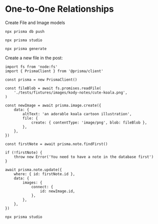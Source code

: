 # One-to-One Relationships

Create File and Image models

```
npx prisma db push
```

```
npx prisma studio
```

```
npx prisma generate
```

Create a new file in the post:

```tsx
import fs from 'node:fs'
import { PrismaClient } from '@prisma/client'

const prisma = new PrismaClient()

const fileBlob = await fs.promises.readFile(
	'./tests/fixtures/images/kody-notes/cute-koala.png',
)

const newImage = await prisma.image.create({
	data: {
		altText: 'an adorable koala cartoon illustration',
		file: {
			create: { contentType: 'image/png', blob: fileBlob },
		},
	},
})

const firstNote = await prisma.note.findFirst()

if (!firstNote) {
	throw new Error('You need to have a note in the database first')
}

await prisma.note.update({
	where: { id: firstNote.id },
	data: {
		images: {
			connect: {
				id: newImage.id,
			},
		},
	},
})
```

```
npx prisma studio
```
